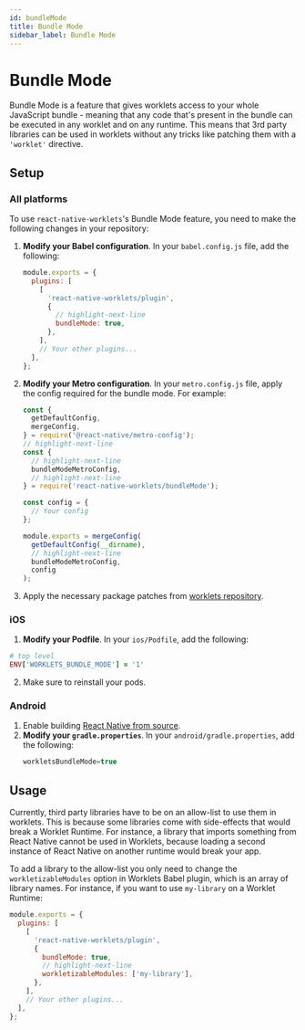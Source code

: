 ```yaml
---
id: bundleMode
title: Bundle Mode
sidebar_label: Bundle Mode
---
```


# Bundle Mode

Bundle Mode is a feature that gives worklets access to your whole JavaScript bundle - meaning that any code that's present in the bundle can be executed in any worklet and on any runtime. This means that 3rd party libraries can be used in worklets without any tricks like patching them with a `'worklet'` directive.

## Setup

### All platforms

To use `react-native-worklets`'s Bundle Mode feature, you need to make the following changes in your repository:

1. **Modify your Babel configuration**. In your `babel.config.js` file, add the following:
   ```javascript
   module.exports = {
     plugins: [
       [
         'react-native-worklets/plugin',
         {
           // highlight-next-line
           bundleMode: true,
         },
       ],
       // Your other plugins...
     ],
   };
   ```
2. **Modify your Metro configuration**. In your `metro.config.js` file, apply the config required for the bundle mode. For example:

   ```javascript
   const {
     getDefaultConfig,
     mergeConfig,
   } = require('@react-native/metro-config');
   // highlight-next-line
   const {
     // highlight-next-line
     bundleModeMetroConfig,
     // highlight-next-line
   } = require('react-native-worklets/bundleMode');

   const config = {
     // Your config
   };

   module.exports = mergeConfig(
     getDefaultConfig(__dirname),
     // highlight-next-line
     bundleModeMetroConfig,
     config
   );
   ```

3. Apply the necessary package patches from [worklets repository](https://github.com/software-mansion/react-native-reanimated/tree/main/packages/react-native-worklets/bundleMode/patches).

### iOS

1. **Modify your Podfile**. In your `ios/Podfile`, add the following:

```ruby
# top level
ENV['WORKLETS_BUNDLE_MODE'] = '1'
```

2. Make sure to reinstall your pods.

### Android

1. Enable building [React Native from source](https://reactnative.dev/contributing/how-to-build-from-source#android).
2. **Modify your `gradle.properties`**. In your `android/gradle.properties`, add the following:
   ```groovy
   workletsBundleMode=true
   ```

## Usage

Currently, third party libraries have to be on an allow-list to use them in worklets. This is because some libraries come with side-effects that would break a Worklet Runtime. For instance, a library that imports something from React Native cannot be used in Worklets, because loading a second instance of React Native on another runtime would break your app.

To add a library to the allow-list you only need to change the `workletizableModules` option in Worklets Babel plugin, which is an array of library names. For instance, if you want to use `my-library` on a Worklet Runtime:

```javascript
module.exports = {
  plugins: [
    [
      'react-native-worklets/plugin',
      {
        bundleMode: true,
        // highlight-next-line
        workletizableModules: ['my-library'],
      },
    ],
    // Your other plugins...
  ],
};
```
